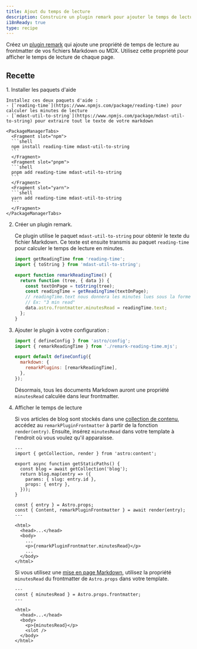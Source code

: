```yaml
---
title: Ajout du temps de lecture
description: Construire un plugin remark pour ajouter le temps de lecture à vos fichiers Markdown ou MDX.
i18nReady: true
type: recipe
---
```


Créez un [plugin remark](https://github.com/remarkjs/remark) qui ajoute une propriété de temps de lecture au frontmatter de vos fichiers Markdown ou MDX. Utilisez cette propriété pour afficher le temps de lecture de chaque page.

## Recette

<Steps>
1. Installer les paquets d'aide

    Installez ces deux paquets d'aide :
    - [`reading-time`](https://www.npmjs.com/package/reading-time) pour calculer les minutes de lecture
    - [`mdast-util-to-string`](https://www.npmjs.com/package/mdast-util-to-string) pour extraire tout le texte de votre markdown

    <PackageManagerTabs>
      <Fragment slot="npm">
      ```shell
      npm install reading-time mdast-util-to-string
      ```
      </Fragment>
      <Fragment slot="pnpm">
      ```shell
      pnpm add reading-time mdast-util-to-string
      ```
      </Fragment>
      <Fragment slot="yarn">
      ```shell
      yarn add reading-time mdast-util-to-string
      ```
      </Fragment>
    </PackageManagerTabs>

2. Créer un plugin remark.

    Ce plugin utilise le paquet `mdast-util-to-string` pour obtenir le texte du fichier Markdown. Ce texte est ensuite transmis au paquet `reading-time` pour calculer le temps de lecture en minutes.

    ```js title="remark-reading-time.mjs"
    import getReadingTime from 'reading-time';
    import { toString } from 'mdast-util-to-string';

    export function remarkReadingTime() {
      return function (tree, { data }) {
        const textOnPage = toString(tree);
        const readingTime = getReadingTime(textOnPage);
        // readingTime.text nous donnera les minutes lues sous la forme d'une chaîne de caractères conviviale,
        // Ex: "3 min read"
        data.astro.frontmatter.minutesRead = readingTime.text;
      };
    }
    ```

3. Ajouter le plugin à votre configuration :

    ```js title="astro.config.mjs" "import { remarkReadingTime } from './remark-reading-time.mjs';" "remarkPlugins: [remarkReadingTime],"
    import { defineConfig } from 'astro/config';
    import { remarkReadingTime } from './remark-reading-time.mjs';

    export default defineConfig({
      markdown: {
        remarkPlugins: [remarkReadingTime],
      },
    });
    ```

    Désormais, tous les documents Markdown auront une propriété `minutesRead` calculée dans leur frontmatter. 

4. Afficher le temps de lecture

    Si vos articles de blog sont stockés dans une [collection de contenu](/fr/guides/content-collections/), accédez au `remarkPluginFrontmatter` à partir de la fonction `render(entry)`. Ensuite, insérez `minutesRead` dans votre template à l'endroit où vous voulez qu'il apparaisse.

    ```astro title="src/pages/posts/[slug].astro" "const { Content, remarkPluginFrontmatter } = await render(entry);" "<p>{remarkPluginFrontmatter.minutesRead}</p>"
    ---
    import { getCollection, render } from 'astro:content';

    export async function getStaticPaths() {
      const blog = await getCollection('blog');
      return blog.map(entry => ({
        params: { slug: entry.id },
        props: { entry },
      }));
    }

    const { entry } = Astro.props;
    const { Content, remarkPluginFrontmatter } = await render(entry);
    ---

    <html>
      <head>...</head>
      <body>
        ...
        <p>{remarkPluginFrontmatter.minutesRead}</p>
        ...
      </body>
    </html>
    ```

    Si vous utilisez une [mise en page Markdown](/fr/basics/layouts/#mises-en-page-markdown), utilisez la propriété `minutesRead` du frontmatter de `Astro.props` dans votre template.

    ```astro title="src/layouts/BlogLayout.astro" "const { minutesRead } = Astro.props.frontmatter;" "<p>{minutesRead}</p>"
    ---
    const { minutesRead } = Astro.props.frontmatter;
    ---

    <html>
      <head>...</head>
      <body>
        <p>{minutesRead}</p>
        <slot />
      </body>
    </html>
    ```
</Steps>
